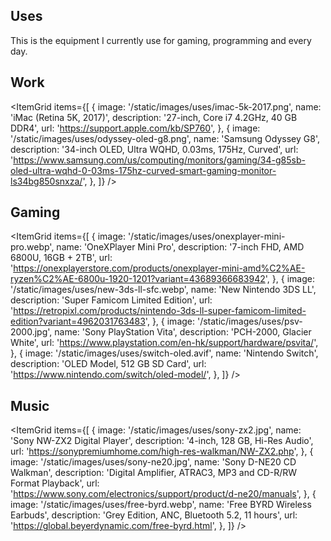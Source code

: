 ## Uses

This is the equipment I currently use for gaming, programming and every day.

## Work

<ItemGrid
  items={[
    {
      image: '/static/images/uses/imac-5k-2017.png',
      name: 'iMac (Retina 5K, 2017)',
      description: '27-inch, Core i7 4.2GHz, 40 GB DDR4',
      url: 'https://support.apple.com/kb/SP760',
    },
    {
      image: '/static/images/uses/odyssey-oled-g8.png',
      name: 'Samsung Odyssey G8',
      description: '34-inch OLED, Ultra WQHD, 0.03ms, 175Hz, Curved',
      url: 'https://www.samsung.com/us/computing/monitors/gaming/34-g85sb-oled-ultra-wqhd-0-03ms-175hz-curved-smart-gaming-monitor-ls34bg850snxza/',
    },
  ]}
/>

## Gaming

<ItemGrid
  items={[
    {
      image: '/static/images/uses/onexplayer-mini-pro.webp',
      name: 'OneXPlayer Mini Pro',
      description: '7-inch FHD, AMD 6800U, 16GB + 2TB',
      url: 'https://onexplayerstore.com/products/onexplayer-mini-amd%C2%AE-ryzen%C2%AE-6800u-1920-1201?variant=43689366683942',
    },
    {
      image: '/static/images/uses/new-3ds-ll-sfc.webp',
      name: 'New Nintendo 3DS LL',
      description: 'Super Famicom Limited Edition',
      url: 'https://retropixl.com/products/nintendo-3ds-ll-super-famicom-limited-edition?variant=4962031763483',
    },
    {
      image: '/static/images/uses/psv-2000.jpg',
      name: 'Sony PlayStation Vita',
      description: 'PCH-2000, Glacier White',
      url: 'https://www.playstation.com/en-hk/support/hardware/psvita/',
    },
    {
      image: '/static/images/uses/switch-oled.avif',
      name: 'Nintendo Switch',
      description: 'OLED Model, 512 GB SD Card',
      url: 'https://www.nintendo.com/switch/oled-model/',
    },
  ]}
/>

## Music

<ItemGrid
  items={[
    {
      image: '/static/images/uses/sony-zx2.jpg',
      name: 'Sony NW-ZX2 Digital Player',
      description: '4-inch, 128 GB, Hi-Res Audio',
      url: 'https://sonypremiumhome.com/high-res-walkman/NW-ZX2.php',
    },
    {
      image: '/static/images/uses/sony-ne20.jpg',
      name: 'Sony D-NE20 CD Walkman',
      description: 'Digital Amplifier, ATRAC3, MP3 and CD-R/RW Format Playback',
      url: 'https://www.sony.com/electronics/support/product/d-ne20/manuals',
    },
    {
      image: '/static/images/uses/free-byrd.webp',
      name: 'Free BYRD Wireless Earbuds',
      description: 'Grey Edition, ANC, Bluetooth 5.2, 11 hours',
      url: 'https://global.beyerdynamic.com/free-byrd.html',
    },
  ]}
/>
